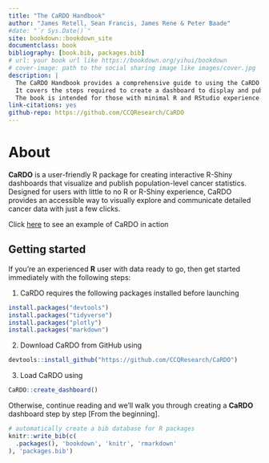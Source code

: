 --- 
title: "The CaRDO Handbook"
author: "James Retell, Sean Francis, James Rene & Peter Baade"
#date: "`r Sys.Date()`"
site: bookdown::bookdown_site
documentclass: book
bibliography: [book.bib, packages.bib]
# url: your book url like https://bookdown.org/yihui/bookdown
# cover-image: path to the social sharing image like images/cover.jpg
description: |
  The CaRDO Handbook provides a comprehensive guide to using the CaRDO (Cancer Registry Online) package.
  It covers the steps required to create a dashboard to display and publish population-level cancer statistics, trends, and patterns, as well as the   statistical methods used.
  The book is intended for those with minimal R and RStudio experience.
link-citations: yes
github-repo: https://github.com/CCQResearch/CaRDO
---

# About

**CaRDO** is a user-friendly R package for creating interactive R-Shiny dashboards that visualize and publish population-level cancer statistics. Designed for users with little to no R or R-Shiny experience, CaRDO provides an accessible way to visually explore and communicate detailed cancer data with just a few clicks.

Click [here](https://cancerqld.org.au/research/queensland-cancer-statistics/queensland-cancer-statistics-online-qcsol/){target="_blank"} to see an example of CaRDO in action

## Getting started 

If you're an experienced **R** user with data ready to go, then get started immediately with the following steps: 

<!-- 1. Install necessary packages with this <a href="code/CaRDO required packages.R" download="Required packages">R code</a> -->
1. CaRDO requires the following packages installed before launching
``` r
install.packages("devtools")
install.packages("tidyverse")
install.packages("plotly")
install.packages("markdown")
```

2. Download CaRDO from GitHub using
```{r, eval=FALSE}
devtools::install_github("https://github.com/CCQResearch/CaRDO")
```
3. Load CaRDO using
```{r, eval=FALSE}
CaRDO::create_dashboard()
```

Otherwise, continue reading and we’ll walk you through creating a **CaRDO** dashboard step by step [From the beginning]. 


```{r include=FALSE}
# automatically create a bib database for R packages
knitr::write_bib(c(
  .packages(), 'bookdown', 'knitr', 'rmarkdown'
), 'packages.bib')
```

